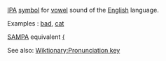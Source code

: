 [[w:International_Phonetic_Alphabet|IPA]]  [[symbol]] for [[vowel]] sound of the [[English]] language.


Examples : [[bad]], [[cat]]  


[[SAMPA]] equivalent [[{]]


See also: [[Wiktionary:Pronunciation key]]